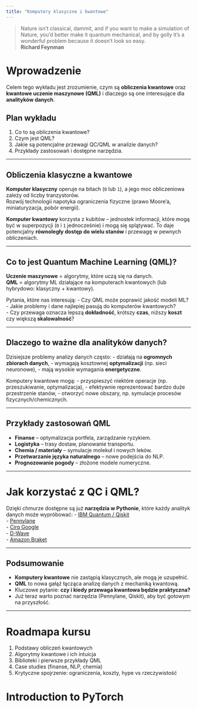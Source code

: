```yaml
---
title: "Komputery klasyczne i kwantowe"
---
```


> Nature isn’t classical, dammit, and if you want to make a simulation of Nature, you’d better make it quantum mechanical, and by golly it’s a wonderful problem because it doesn’t look so easy.  
> **Richard Feynman**

# Wprowadzenie

Celem tego wykładu jest zrozumienie, czym są **obliczenia kwantowe** oraz **kwantowe uczenie maszynowe (QML)** i dlaczego są one interesujące dla **analityków danych**.

## Plan wykładu
1. Co to są obliczenia kwantowe?
2. Czym jest QML?
3. Jakie są potencjalne przewagi QC/QML w analizie danych?
4. Przykłady zastosowań i dostępne narzędzia.

---

## Obliczenia klasyczne a kwantowe

**Komputer klasyczny** operuje na bitach (`0` lub `1`), a jego moc obliczeniowa zależy od liczby tranzystorów.  
Rozwój technologii napotyka ograniczenia fizyczne (prawo Moore’a, miniaturyzacja, pobór energii).

**Komputer kwantowy** korzysta z kubitów – jednostek informacji, które mogą być w superpozycji (`0` i `1` jednocześnie) i mogą się splątywać. To daje potencjalny **równoległy dostęp do wielu stanów** i przewagę w pewnych obliczeniach.

<!-- GRAFIKA: prosta ilustracja porównująca bit i kubit (klasyczny vs kwantowy) -->

---

## Co to jest Quantum Machine Learning (QML)?

**Uczenie maszynowe** = algorytmy, które uczą się na danych.  
**QML** = algorytmy ML działające na komputerach kwantowych (lub hybrydowo: klasyczny + kwantowy).

Pytania, które nas interesują:
- Czy QML może poprawić jakość modeli ML?  
- Jakie problemy i dane najlepiej pasują do komputerów kwantowych?  
- Czy przewaga oznacza lepszą **dokładność**, krótszy **czas**, niższy **koszt** czy większą **skalowalność**?

<!-- GRAFIKA: schemat "klasyczne ML vs QML" – np. klasyczne dane na klasycznych komputerach vs klasyczne dane na komputerach kwantowych -->

---

## Dlaczego to ważne dla analityków danych?

Dzisiejsze problemy analizy danych często:
- działają na **ogromnych zbiorach danych**,
- wymagają kosztownej **optymalizacji** (np. sieci neuronowe),
- mają wysokie wymagania **energetyczne**.

Komputery kwantowe mogą:
- przyspieszyć niektóre operacje (np. przeszukiwanie, optymalizacja),
- efektywnie reprezentować bardzo duże przestrzenie stanów,
- otworzyć nowe obszary, np. symulacje procesów fizycznych/chemicznych.

---

## Przykłady zastosowań QML

- **Finanse** – optymalizacja portfela, zarządzanie ryzykiem.  
- **Logistyka** – trasy dostaw, planowanie transportu.  
- **Chemia / materiały** – symulacje molekuł i nowych leków.  
- **Przetwarzanie języka naturalnego** – nowe podejścia do NLP.  
- **Prognozowanie pogody** – złożone modele numeryczne.  

<!-- GRAFIKA: kolaż branż (finanse, chemia, logistyka, NLP, prognozy) -->

---

# Jak korzystać z QC i QML?

Dzięki chmurze dostępne są już **narzędzia w Pythonie**, które każdy analityk danych może wypróbować:
- [IBM Quantum / Qiskit](https://www.ibm.com/quantum)  
- [Pennylane](https://pennylane.ai/)  
- [Cirq Google](https://quantumai.google/cirq)  
- [D-Wave](https://www.dwavesys.com/build/getting-started/)  
- [Amazon Braket](https://aws.amazon.com/braket/)

<!-- GRAFIKA: screenshot interfejsu Pennylane albo Qiskit (prostego kodu w Pythonie) -->

---

## Podsumowanie

- **Komputery kwantowe** nie zastąpią klasycznych, ale mogą je uzupełnić.  
- **QML** to nowa gałąź łącząca analizę danych z mechaniką kwantową.  
- Kluczowe pytanie: **czy i kiedy przewaga kwantowa będzie praktyczna?**  
- Już teraz warto poznać narzędzia (Pennylane, Qiskit), aby być gotowym na przyszłość.  

---

# Roadmapa kursu

1. Podstawy obliczeń kwantowych  
2. Algorytmy kwantowe i ich intuicja  
3. Biblioteki i pierwsze przykłady QML  
4. Case studies (finanse, NLP, chemia)  
5. Krytyczne spojrzenie: ograniczenia, koszty, hype vs rzeczywistość  

<!-- GRAFIKA: prosta infografika roadmapy – 5 kroków z ikonami -->


# Introduction to PyTorch